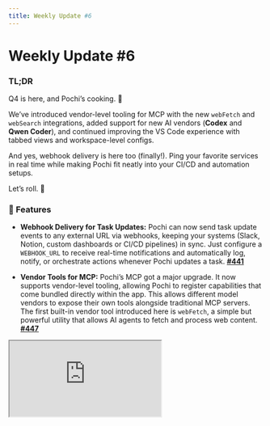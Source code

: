 ```yaml
---
title: Weekly Update #6
---
```


# Weekly Update #6

### TL;DR

Q4 is here, and Pochi’s cooking. 🍳

We’ve introduced vendor-level tooling for MCP with the new `webFetch` and `webSearch` integrations, added support for new AI vendors (**Codex** and **Qwen Coder**), and continued improving the VS Code experience with tabbed views and workspace-level configs.

And yes, webhook delivery is here too (finally!). Ping your favorite services in real time while making Pochi fit neatly into your CI/CD and automation setups.

Let’s roll. 🧡

### 🚀 Features

- **Webhook Delivery for Task Updates:**  Pochi can now send task update events to any external URL via webhooks, keeping your systems (Slack, Notion, custom dashboards or CI/CD pipelines) in sync. Just configure a `WEBHOOK_URL` to receive real-time notifications and automatically log, notify, or orchestrate actions whenever Pochi updates a task. **[#441](https://github.com/TabbyML/pochi/issues/441)**

- **Vendor Tools for MCP:** Pochi’s MCP got a major upgrade. It now supports vendor-level tooling, allowing Pochi to register capabilities that come bundled directly within the app. This allows different model vendors to expose their own tools alongside traditional MCP servers. The first built-in vendor tool introduced here is `webFetch`, a simple but powerful utility that allows AI agents to fetch and process web content. **[#447](https://github.com/TabbyML/pochi/issues/447)**


<div
className="w-12/15 md:ml-8 *:shadow-xl/30 *:rounded-lg"
  style={{
    position: "relative",
    paddingBottom: "53.7%",
    marginBottom: 20,
    height: 0,
    overflow: "hidden",
    maxWidth: "100%",
  }}
>
  <iframe
    src="https://drive.google.com/file/d/1Ad1BvIHacoxwyhScqv4qPsnSFEmeL_F6/preview"
    style={{
      position: "absolute",
      top: 0,
      left: 0,
      width: "100%",
      height: "100%",
      border: "none",
      borderRadius: "8px",
    }}
    allowFullScreen
    title="Manual Execution for Sub-tasks"
  />
</div>

- **New AI Vendor Support:** Following up on our vendor tool feature, Pochi  now supports Qwen Coder and Codex, adding new model vendors alongside Claude, Gemini, and Copilot. Additionally, we've introduced native compatibility with Anthropic’s API format, enabling faster and more stable integration with Claude models. **[52](https://github.com/TabbyML/pochi/issues/52)**, **[#304](https://github.com/TabbyML/pochi/issues/304)**, **[#302](https://github.com/TabbyML/pochi/issues/302)** 

  <div class="w-12/15 md:ml-8 *:shadow-xl/30 *:rounded-lg">![Codex / Qwen Support](./images/qwen-codex-support.png)</div>

- **Open Pochi in a VS Code Tab:** Pochi can now be opened as a full editor tab (via Command Palette → `Pochi: Open in Editor`), giving you more room for conversations and workflows. You can split or move it like any regular file tab for a more flexible workspace. **[#378](https://github.com/TabbyML/pochi/issues/378)**


<div
className="w-12/15 md:ml-8 *:shadow-xl/30 *:rounded-lg"
  style={{
    position: "relative",
    paddingBottom: "53.7%",
    marginBottom: 20,
    height: 0,
    overflow: "hidden",
    maxWidth: "100%",
  }}
>
  <iframe
    src="https://drive.google.com/file/d/1zLxF-hM5MdaGSL0cCLQYITfeelMBGIYg/preview"
    style={{
      position: "absolute",
      top: 0,
      left: 0,
      width: "100%",
      height: "100%",
      border: "none",
      borderRadius: "8px",
    }}
    allowFullScreen
    title="MCP Support in CLI"
  />
</div>

### ✨ Enhancements

- **Workspace-Level Configuration:** We've added support for workspace-level `~/.pochi/config.jsonc` files, allowing teams to define project-specific settings that override global configurations. This allows your team to share custom MCP servers or model settings at the workspace level. **[#310](https://github.com/TabbyML/pochi/issues/310)**

- **Support for YAML Frontmatter** Workflow definitions now support YAML frontmatter, letting you specify metadata such as the preferred model directly within your `~/.pochi/workflows/*.md` files. This give you more control over which LLM handles each automation, especially if you’re balancing multiple providers. **[#343](https://github.com/TabbyML/pochi/issues/343)**

### 🐛 Bug fixes

- **Assistant Retry Logic:** Fixed an issue where assistant messages without tool calls were treated as new steps instead of retries, causing the retry count logic to behave incorrectly. **[#342](https://github.com/TabbyML/pochi/issues/342)**

- **Diff View in VS Code:** Files open before a diff operation are now reopened after accepting or rejecting changes, preserving your workspace layout. **[#440](https://github.com/TabbyML/pochi/issues/440)**

### 📖 Resources

- We’ve published a new tutorial: **[Build Your Own AI Teammate with Pochi in GitHub Actions](https://docs.getpochi.com/tutorials/pochi-github-actions/)**. Learn how Pochi reviews and gatekeeps PRs, enforces coding standards, opens issues, and even runs as a continuous background agent.


